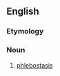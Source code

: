 ==English==

===Etymology===
{{confix|en|veno|stasis}}

===Noun===
{{en-noun|-}}

# [[phlebostasis]]